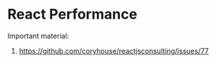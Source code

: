 # React Performance

Important material:

1. https://github.com/coryhouse/reactjsconsulting/issues/77

